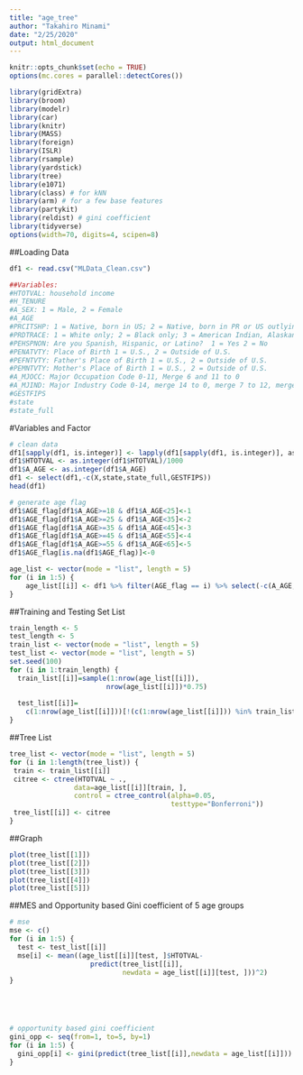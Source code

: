 ---
title: "age_tree"
author: "Takahiro Minami"
date: "2/25/2020"
output: html_document
---

```{r setup, include=FALSE}
knitr::opts_chunk$set(echo = TRUE)
options(mc.cores = parallel::detectCores())
```

```{r setup, include=FALSE}
library(gridExtra)
library(broom)
library(modelr)
library(car)
library(knitr)
library(MASS)
library(foreign)
library(ISLR)
library(rsample)
library(yardstick)
library(tree)
library(e1071)
library(class) # for kNN
library(arm) # for a few base features
library(partykit)
library(reldist) # gini coefficient
library(tidyverse)
options(width=70, digits=4, scipen=8)
```


##Loading Data
```{r}
df1 <- read.csv("MLData_Clean.csv")
```

```{r} 
##Variables: 
#HTOTVAL: household income
#H_TENURE
#A_SEX: 1 = Male, 2 = Female
#A_AGE
#PRCITSHP: 1 = Native, born in US; 2 = Native, born in PR or US outlying area / Native, born abroad of US parent(s) / Foreign born, US cit by naturalization; 3 = Foreign born, not a US citizen
#PRDTRACE: 1 = White only; 2 = Black only; 3 = American Indian, Alaskan Native only (AI); 4 = Others
#PEHSPNON: Are you Spanish, Hispanic, or Latino?  1 = Yes 2 = No
#PENATVTY: Place of Birth 1 = U.S., 2 = Outside of U.S. 
#PEFNTVTY: Father's Place of Birth 1 = U.S., 2 = Outside of U.S. 
#PEMNTVTY: Mother's Place of Birth 1 = U.S., 2 = Outside of U.S. 
#A_MJOCC: Major Occupation Code 0-11, Merge 6 and 11 to 0 
#A_MJIND: Major Industry Code 0-14, merge 14 to 0, merge 7 to 12, merge 1 and 2
#GESTFIPS
#state
#state_full
```


#Variables and Factor
```{r}
# clean data
df1[sapply(df1, is.integer)] <- lapply(df1[sapply(df1, is.integer)], as.factor)
df1$HTOTVAL <- as.integer(df1$HTOTVAL)/1000
df1$A_AGE <- as.integer(df1$A_AGE)
df1 <- select(df1,-c(X,state,state_full,GESTFIPS))
head(df1)
```

```{r}
# generate age flag
df1$AGE_flag[df1$A_AGE>=18 & df1$A_AGE<25]<-1
df1$AGE_flag[df1$A_AGE>=25 & df1$A_AGE<35]<-2
df1$AGE_flag[df1$A_AGE>=35 & df1$A_AGE<45]<-3
df1$AGE_flag[df1$A_AGE>=45 & df1$A_AGE<55]<-4
df1$AGE_flag[df1$A_AGE>=55 & df1$A_AGE<65]<-5
df1$AGE_flag[is.na(df1$AGE_flag)]<-0
```


```{r}
age_list <- vector(mode = "list", length = 5)
for (i in 1:5) {
    age_list[[i]] <- df1 %>% filter(AGE_flag == i) %>% select(-c(A_AGE,AGE_flag))
}
```


##Training and Testing Set List
```{r}
train_length <- 5
test_length <- 5
train_list <- vector(mode = "list", length = 5)
test_list <- vector(mode = "list", length = 5)
set.seed(100)
for (i in 1:train_length) {
  train_list[[i]]=sample(1:nrow(age_list[[i]]),
                        nrow(age_list[[i]])*0.75)
  
  test_list[[i]]=
    c(1:nrow(age_list[[i]]))[!(c(1:nrow(age_list[[i]])) %in% train_list[[i]])]
}
```


##Tree List
```{r}
tree_list <- vector(mode = "list", length = 5)
for (i in 1:length(tree_list)) {
 train <- train_list[[i]]
 citree <- ctree(HTOTVAL ~ .,
                data=age_list[[i]][train, ],
                control = ctree_control(alpha=0.05,
                                        testtype="Bonferroni"))
 tree_list[[i]] <- citree
}
```


##Graph
```{r, fig.width=50, fig.height=20}
plot(tree_list[[1]]) 
plot(tree_list[[2]])
plot(tree_list[[3]])
plot(tree_list[[4]])
plot(tree_list[[5]])
```

##MES and Opportunity based Gini coefficient of 5 age groups
```{r}
# mse
mse <- c()
for (i in 1:5) {
  test <- test_list[[i]]
  mse[i] <- mean((age_list[[i]][test, ]$HTOTVAL-
                    predict(tree_list[[i]],
                            newdata = age_list[[i]][test, ]))^2)
}





# opportunity based gini coefficient
gini_opp <- seq(from=1, to=5, by=1)
for (i in 1:5) {
  gini_opp[i] <- gini(predict(tree_list[[i]],newdata = age_list[[i]]))
}
```
